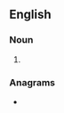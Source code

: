 {{also|Appendix:Variations of "bas"}}
==English==

===Noun===
{{head|en|noun plural form}}

# {{plural of|BA|lang=en}}

===Anagrams===
* {{anagrams|en|ABS|ABs|Abs|BSA|SAB|SBA|Sab.|abs|abs-|abs.|sab}}
